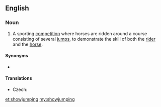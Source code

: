 ==English==
{{wikipedia}}

===Noun===
{{en-noun|-}}

# {{lb|en|sports|horses}} A sporting [[competition]] where horses are ridden around a course consisting of several [[jump]]s, to demonstrate the skill of both the [[rider]] and the [[horse]].

====Synonyms====
* {{l|en|gymkhana}}

====Translations====
{{trans-top|riding competition}}
* Czech: {{t|cs|parkur|m}}
{{trans-mid}}
{{trans-bottom}}

[[et:showjumping]]
[[my:showjumping]]